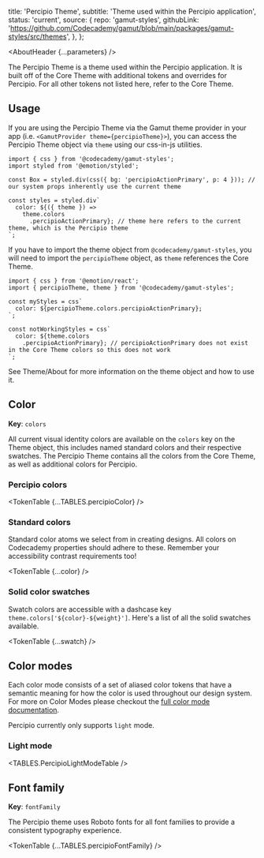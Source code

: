 


  title: 'Percipio Theme',
  subtitle: 'Theme used within the Percipio application',
  status: 'current',
  source: {
    repo: 'gamut-styles',
    githubLink:
      'https://github.com/Codecademy/gamut/blob/main/packages/gamut-styles/src/themes',
  },
};

<Meta title="Foundations/Theme/Percipio Theme" />

<AboutHeader {...parameters} />

The Percipio Theme is a theme used within the Percipio application. It is built off of the Core Theme with additional tokens and overrides for Percipio. For all other tokens not listed here, refer to the <LinkTo id="Foundations/Theme/CoreTheme">Core Theme</LinkTo>.

## Usage

If you are using the Percipio Theme via the Gamut theme provider in your app (i.e. `<GamutProvider theme={percipioTheme}>`), you can access the Percipio Theme object via `theme` using our css-in-js utilities.

```tsx
import { css } from '@codecademy/gamut-styles';
import styled from '@emotion/styled';

const Box = styled.div(css({ bg: 'percipioActionPrimary', p: 4 })); // our system props inherently use the current theme

const styles = styled.div`
  color: ${({ theme }) =>
    theme.colors
      .percipioActionPrimary}; // theme here refers to the current theme, which is the Percipio theme
`;
```

If you have to import the theme object from `@codecademy/gamut-styles`, you will need to import the `percipioTheme` object, as `theme` references the Core Theme.

```tsx
import { css } from '@emotion/react';
import { percipioTheme, theme } from '@codecademy/gamut-styles';

const myStyles = css`
  color: ${percipioTheme.colors.percipioActionPrimary};
`;

const notWorkingStyles = css`
  color: ${theme.colors
    .percipioActionPrimary}; // percipioActionPrimary does not exist in the Core Theme colors so this does not work
`;
```

See <LinkTo id="Foundations/Theme/About">Theme/About</LinkTo> for more information on the theme object and how to use it.

## Color

**Key**: `colors`

All current visual identity colors are available on the `colors` key on the Theme object, this includes named standard colors and their respective swatches. The Percipio Theme contains all the colors from the Core Theme, as well as additional colors for Percipio.

### Percipio colors

<TokenTable {...TABLES.percipioColor} />

### Standard colors

Standard color atoms we select from in creating designs. All colors on Codecademy properties should adhere to these. Remember your accessibility contrast requirements too!

<TokenTable {...color} />

### Solid color swatches

Swatch colors are accessible with a dashcase key `theme.colors['${color}-${weight}']`. Here's a list of all the solid swatches available.

<TokenTable {...swatch} />

## Color modes

Each color mode consists of a set of aliased color tokens that have a semantic meaning for how the color is used throughout our design system. For more on Color Modes please checkout the [full color mode documentation](/?path=/docs/foundations-colormode--page).

Percipio currently only supports `light` mode.

### Light mode

<TABLES.PercipioLightModeTable />

## Font family

**Key**: `fontFamily`

The Percipio theme uses Roboto fonts for all font families to provide a consistent typography experience.

<TokenTable {...TABLES.percipioFontFamily} />
